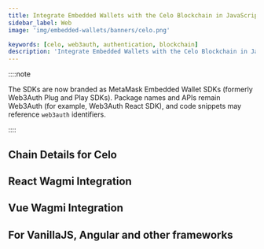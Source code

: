 ```yaml
---
title: Integrate Embedded Wallets with the Celo Blockchain in JavaScript
sidebar_label: Web
image: 'img/embedded-wallets/banners/celo.png'

keywords: [celo, web3auth, authentication, blockchain]
description: 'Integrate Embedded Wallets with the Celo Blockchain in JavaScript | Embedded Wallets'
---
```



::::note

The SDKs are now branded as MetaMask Embedded Wallet SDKs (formerly Web3Auth Plug and Play SDKs). Package names and APIs remain Web3Auth (for example, Web3Auth React SDK), and code snippets may reference `web3auth` identifiers.

::::

## Chain Details for Celo

<ChainDetailsCelo />

## React Wagmi Integration

<ReactWagmiIntegration />

## Vue Wagmi Integration

<VueWagmiIntegration />

## For VanillaJS, Angular and other frameworks

<JsBlockchainMethods />
